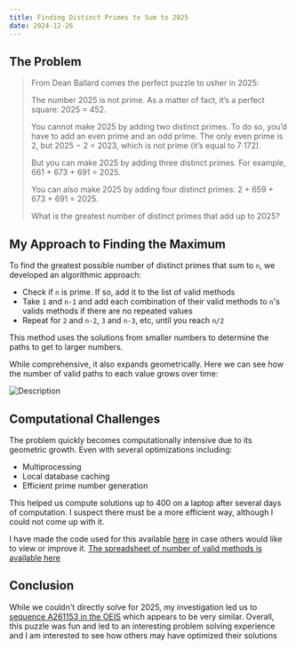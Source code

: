 ```yaml
---
title: Finding Distinct Primes to Sum to 2025
date: 2024-12-26
---
```


## The Problem

> From Dean Ballard comes the perfect puzzle to usher in 2025:
>
> The number 2025 is not prime. As a matter of fact, it’s a perfect square: 2025 = 452.
>
> You cannot make 2025 by adding two distinct primes. To do so, you’d have to add an even prime and an odd prime. The only even prime is 2, but 2025 − 2 = 2023, which is not prime (it’s equal to 7∙172).
> 
> But you can make 2025 by adding three distinct primes. For example, 661 + 673 + 691 = 2025.
> 
> You can also make 2025 by adding four distinct primes: 2 + 659 + 673 + 691 = 2025.
> 
> What is the greatest number of distinct primes that add up to 2025?
 
## My Approach to Finding the Maximum

To find the greatest possible number of distinct primes that sum to `n`, we developed an algorithmic approach:

* Check if `n` is prime. If so, add it to the list of valid methods
* Take `1` and `n-1` and add each combination of their valid methods to `n`'s valids methods if there are no repeated values
* Repeat for `2` and `n-2`, `3` and `n-3`, etc, until you reach `n/2`

This method uses the solutions from smaller numbers to determine the paths to get to larger numbers. 

While comprehensive, it also expands geometrically. Here we can see how the number of valid paths to each value grows over time:

<img src="/images/validCombinations.png" alt="Description" />


## Computational Challenges
The problem quickly becomes computationally intensive due to its geometric growth. Even with several optimizations including:

- Multiprocessing
- Local database caching
- Efficient prime number generation

This helped us compute solutions up to 400 on a laptop after several days of computation. I suspect there must be a more efficient way, although I could not come up with it.

I have made the code used for this available [here](https://github.com/trbarron/Unique-Prime-Sum-Path-Finder) in case others would like to view or improve it. [The spreadsheet of number of valid methods is available here](https://docs.google.com/spreadsheets/d/1_QrcI_K1r5osBb4caZIT6Vi0lLLsR3kq2serejIUpbY/edit?usp=sharing)

## Conclusion
While we couldn't directly solve for 2025, my investigation led us to [sequence A261153 in the OEIS](https://oeis.org/A261153) which appears to be very similar. Overall, this puzzle was fun and led to an interesting problem solving experience and I am interested to see how others may have optimized their solutions